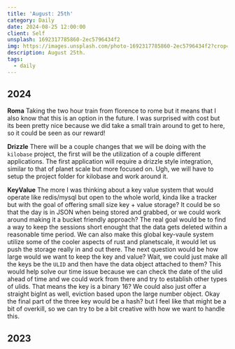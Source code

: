 ```yaml
---
title: 'August: 25th'
category: Daily
date: 2024-08-25 12:00:00
client: Self
unsplash: 1692317785860-2ec5796434f2
img: https://images.unsplash.com/photo-1692317785860-2ec5796434f2?crop=entropy&cs=srgb&fm=jpg&ixid=MnwzNjM5Nzd8MHwxfHJhbmRvbXx8fHx8fHx8fDE2ODE3NDg2ODY&ixlib=rb-4.0.3&q=85
description: August 25th. 
tags:
  - daily
---
```



## 2024

**Roma**
Taking the two hour train from florence to rome but it means that I also know that this is an option in the future.
I was surprised with cost but its been pretty nice because we did take a small train around to get to here, so it could be seen as our reward!


**Drizzle**
There will be a couple changes that we will be doing with the `kilobase` project, the first will be the utilization of a couple different applications.
The first application will require a drizzle style integration, similar to that of planet scale but more focused on.
Ugh, we will have to setup the project folder for kilobase and work around it.

**KeyValue**
The more I was thinking about a key value system that would operate like redis/mysql but open to the whole world, kinda like a tracker but with the goal of offering small size key + value storage?
It could be so that the day is in JSON when being stored and grabbed, or we could work around making it a bucket friendly approach? 
The real goal would be to find a way to keep the sessions short enought that the data gets deleted within a reasonable time period.
We can also make this global key-vaule system utilize some of the cooler aspects of rust and planetscale, it would let us push the storage really in and out there.
The next question would be how large would we want to keep the key and value?
Wait, we could just make all the keys be the `ULID` and then have the data object attached to them?
This would help solve our time issue because we can check the date of the ulid ahead of time and we could work from there and try to establish other types of ulids.
That means the key is a binary 16? We could also just offer a straight bigInt as well, eviction based upon the large number object.
Okay the final part of the three key would be a hash? but I feel like that might be a bit of overkill, so we can try to be a bit creative with how we want to handle this.


<Adsense />

## 2023